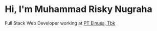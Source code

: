 # Hi, I'm Muhammad Risky Nugraha

Full Stack Web Developer working at [PT Elnusa, Tbk](https://www.elnusa.co.id/)